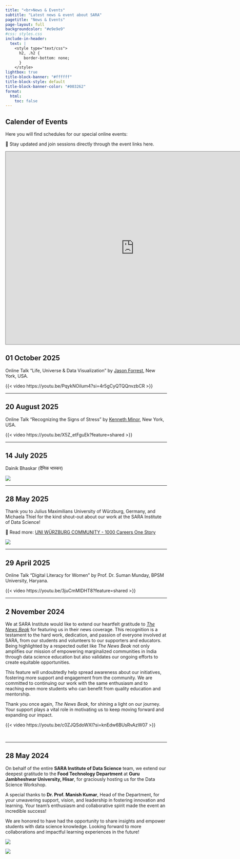 ```yaml
---
title: "<br>News & Events"
subtitle: "Latest news & event about SARA"
pagetitle: "News & Events"
page-layout: full
backgroundcolor: "#e9e9e9"
#css: styles.css
include-in-header: 
  text: |
    <style type="text/css">
      h2, .h2 {
        border-bottom: none;
      }
    </style>
lightbox: true
title-block-banner: "#ffffff"
title-block-style: default
title-block-banner-color: "#003262"
format: 
  html: 
    toc: false
---
```


## Calender of Events

Here you will find schedules for our special online events:

📌 Stay updated and join sessions directly through the event links here.

<iframe src="https://calendar.google.com/calendar/embed?height=600&wkst=1&ctz=Asia%2FKolkata&showPrint=0&src=c2FyYS5pbnN0aXR1dGUuaW5mb0BnbWFpbC5jb20&color=%23039be5" style="border:solid 1px #777" width="800" height="600" frameborder="0" scrolling="no"></iframe>


::: {.col}
::: {.card}

## 01 October 2025

Online Talk "Life, Universe & Data Visualization" by [Jason Forrest](https://www.linkedin.com/in/jasonforrestftw/), New York, USA.

{{< video https://youtu.be/PqykNOilum4?si=4r5gCyQTQQnvzbCR >}}

-----

## 20 August 2025

Online Talk "Recognizing the Signs of Stress" by [Kenneth Minor](https://www.linkedin.com/in/kenneth-minor-526ba4148?lipi=urn%3Ali%3Apage%3Ad_flagship3_profile_view_base_contact_details%3B3bsO37VuTjq8g5d27P3whA%3D%3D), New York, USA.

{{< video https://youtu.be/X5Z_etFguEk?feature=shared >}}

-----

## 14 July 2025

Dainik Bhaskar (दैनिक भास्कर)

![](images/news-2025-07-14.jpeg)

-----

## 28 May 2025

Thank you to Julius Maximilians University of Würzburg, Germany, and Michaela Thiel for the kind shout-out about our work at the SARA Institute of Data Science!

🔗 Read more: [UNI WÜRZBURG COMMUNITY - 1000 Careers One Story](https://www.uni-wuerzburg.de/alumni/community/aktueller-community-letter/newsletter-single/news/the-uni-wuerzburg-community-is-widespread-around-the-world/)

![](images/germany.png)

-------

## 29 April 2025

Online Talk "Digital Literacy for Women" by Prof. Dr. Suman Munday, BPSM University, Haryana.

{{< video https://youtu.be/3juCmMlDHT8?feature=shared >}}

-------

## 2 November 2024

We at SARA Institute would like to extend our heartfelt gratitude to [*The News Beak*](https://www.youtube.com/c/thenewsbeak) for featuring us in their news coverage. This recognition is a testament to the hard work, dedication, and passion of everyone involved at SARA, from our students and volunteers to our supporters and educators. Being highlighted by a respected outlet like *The News Beak* not only amplifies our mission of empowering marginalized communities in India through data science education but also validates our ongoing efforts to create equitable opportunities.

This feature will undoubtedly help spread awareness about our initiatives, fostering more support and engagement from the community. We are committed to continuing our work with the same enthusiasm and to reaching even more students who can benefit from quality education and mentorship.

Thank you once again, *The News Beak*, for shining a light on our journey. Your support plays a vital role in motivating us to keep moving forward and expanding our impact.

{{< video https://youtu.be/c0ZJQSdoWXI?si=knEdw6BUsRvAzW07 >}}

<br>

-----

## 28 May 2024

On behalf of the entire **SARA Institute of Data Science** team, we extend our deepest gratitude to the **Food Technology Department** at **Guru Jambheshwar University, Hisar**, for graciously hosting us for the Data Science Workshop.  

A special thanks to **Dr. Prof. Manish Kumar**, Head of the Department, for your unwavering support, vision, and leadership in fostering innovation and learning. Your team's enthusiasm and collaborative spirit made the event an incredible success!  

We are honored to have had the opportunity to share insights and empower students with data science knowledge. Looking forward to more collaborations and impactful learning experiences in the future!  

::: {layout-ncol=2}

![](images/gju1.jpg)

![](images/gju2.jpg)

:::

:::
:::

<br>
